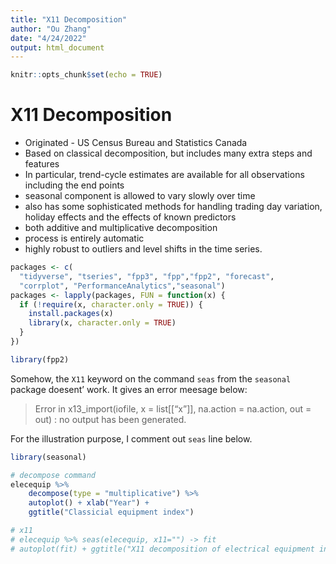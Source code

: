 ```yaml
---
title: "X11 Decomposition"
author: "Ou Zhang"
date: "4/24/2022"
output: html_document
---
```


```r
knitr::opts_chunk$set(echo = TRUE)
```

# X11 Decomposition

* Originated - US Census Bureau and Statistics Canada
* Based on classical decomposition, but includes many extra steps and features
* In particular, trend-cycle estimates are available for all observations including the end points
* seasonal component is allowed to vary slowly over time
* also has some sophisticated methods for handling trading day variation, holiday effects and the effects of known predictors
* both additive and multiplicative decomposition
* process is entirely automatic 
* highly robust to outliers and level shifts in the time series.



```r
packages <- c(
  "tidyverse", "tseries", "fpp3", "fpp","fpp2", "forecast",
  "corrplot", "PerformanceAnalytics","seasonal")
packages <- lapply(packages, FUN = function(x) {
  if (!require(x, character.only = TRUE)) {
    install.packages(x)
    library(x, character.only = TRUE)
  }
})

library(fpp2)

```
Somehow, the `X11` keyword on the command `seas` from the `seasonal` package doesent' work. 
It gives an error meesage below:

> Error in x13_import(iofile, x = list[["x"]], na.action = na.action, out = out) : no output has been generated. 

For the illustration purpose, I comment out `seas` line below.



```r

library(seasonal)

# decompose command
elecequip %>% 
    decompose(type = "multiplicative") %>% 
    autoplot() + xlab("Year") +
    ggtitle("Classicial equipment index")

# x11
# elecequip %>% seas(elecequip, x11="") -> fit
# autoplot(fit) + ggtitle("X11 decomposition of electrical equipment index")

```

